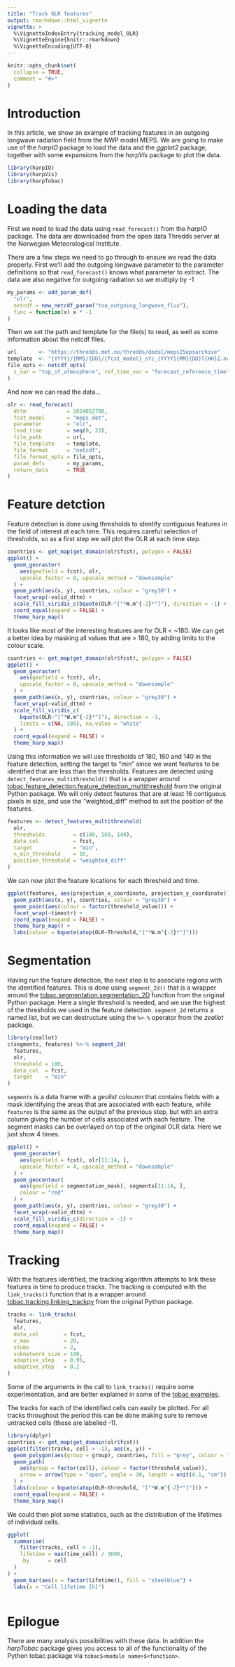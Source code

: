 ```yaml
---
title: "Track OLR features"
output: rmarkdown::html_vignette
vignette: >
  %\VignetteIndexEntry{tracking_model_OLR}
  %\VignetteEngine{knitr::rmarkdown}
  %\VignetteEncoding{UTF-8}
---
```


```r
knitr::opts_chunk$set(
  collapse = TRUE,
  comment = "#>"
)
```

# Introduction

In this article, we show an example of tracking features in an outgoing longwave
radiation field from the NWP model MEPS. We are going to make use of the 
_harpIO_ package to load the data and the _ggplot2_ package, together with some
expansions from the _harpVis_ package to plot the data.  

```r
library(harpIO)
library(harpVis)
library(harpTobac)
```

# Loading the data

First we need to load the data using `read_forecast()` from the _harpIO_ 
package. The data are downloaded from the open data Thredds server at the 
Norwegian Meteorological Institute. 


There are a few steps we need to go through to ensure we read the data 
properly. First we'll add the outgoing longwave parameter to the parameter 
definitions so that `read_forecast()` knows what parameter to extract. The data 
are also negative for outgoing radiation so we multiply by -1

```r
my_params <- add_param_def(
  "olr", 
  netcdf = new_netcdf_param("toa_outgoing_longwave_flux"), 
  func = function(x) x * -1
)
```

Then we set the path and template for the file(s) to read, as well as some 
information about the netcdf files. 
```r
url       <- "https://thredds.met.no/thredds/dodsC/meps25epsarchive"
template  <- "{YYYY}/{MM}/{DD}/{fcst_model}_sfc_{YYYY}{MM}{DD}T{HH}Z.ncml"
file_opts <- netcdf_opts(
  z_var = "top_of_atmosphere", ref_time_var = "forecast_reference_time"
)
```

And now we can read the data...
```r
olr <- read_forecast(
  dttm             = 2024052700,
  fcst_model       = "meps_det",
  parameter        = "olr",
  lead_time        = seq(0, 23),
  file_path        = url, 
  file_template    = template, 
  file_format      = "netcdf",
  file_format_opts = file_opts,
  param_defs       = my_params, 
  return_data      = TRUE 
)
```

# Feature detction

Feature detection is done using thresholds to identify contiguous features in 
the field of interest at each time. This requires careful selection of 
thresholds, so as a first step we will plot the OLR at each time step. 

```r
countries <- get_map(get_domain(olr$fcst), polygon = FALSE)
ggplot() + 
  geom_georaster(
    aes(geofield = fcst), olr, 
    upscale_factor = 8, upscale_method = "downsample"
  ) + 
  geom_path(aes(x, y), countries, colour = "grey30") +
  facet_wrap(~valid_dttm) +
  scale_fill_viridis_c(bquote(OLR~"["*W.m^{-2}*"]"), direction = -1) + 
  coord_equal(expand = FALSE) +
  theme_harp_map()
```

It looks like most of the interesting features are for OLR < ~180. We can get a 
better idea by masking all values that are > 180, by adding limits to the 
colour scale. 

```r
countries <- get_map(get_domain(olr$fcst), polygon = FALSE)
ggplot() + 
  geom_georaster(
    aes(geofield = fcst), olr, 
    upscale_factor = 8, upscale_method = "downsample"
  ) + 
  geom_path(aes(x, y), countries, colour = "grey30") +
  facet_wrap(~valid_dttm) +
  scale_fill_viridis_c(
    bquote(OLR~"["*W.m^{-2}*"]"), direction = -1, 
    limits = c(NA, 180), na.value = "white"
  ) + 
  coord_equal(expand = FALSE) +
  theme_harp_map()
```

Using this information we will use thresholds of 180, 160 and 140 in the 
feature detection, setting the target to "min" since we want features to be 
identified that are less than the thresholds. Features are detected using 
`detect_features_multithreshold()` that is a wrapper around [tobac.feature_detection.feature_detection_multithreshold](https://tobac.readthedocs.io/en/latest/tobac.html#module-tobac.feature_detection)
from the original Python package. We will only detect features that are at least 
16 contiguous pixels in size, and use the "weighted_diff" method to set the 
position of the features. 

```r
features <- detect_features_multithreshold(
  olr, 
  thresholds         = c(180, 160, 140),
  data_col           = fcst,
  target             = "min",
  n_min_threshold    = 16, 
  position_threshold = "weighted_diff"
)
```

We can now plot the feature locations for each threshold and time.

```r
ggplot(features, aes(projection_x_coordinate, projection_y_coordinate)) +
  geom_path(aes(x, y), countries, colour = "grey30") + 
  geom_point(aes(colour = factor(threshold_value))) +
  facet_wrap(~timestr) +
  coord_equal(expand = FALSE) + 
  theme_harp_map() + 
  labs(colour = bquote(atop(OLR~Threshold,"["*W.m^{-2}*"]")))
```

# Segmentation

Having run the feature detection, the next step is to associate regions with 
the identified features. This is done using `segment_2d()` that is a wrapper 
around the [tobac.segmentation.segmentation_2D](https://tobac.readthedocs.io/en/latest/tobac.html#module-tobac.segmentation)
function from the original Python package. Here a single threshold is needed, 
and we use the highest of the thresholds we used in the feature detection. 
`segment_2d` returns a named list, but we can destructure using the `%<-%` 
operator from the _zeallot_ package.

```r
library(zeallot)
c(segments, features) %<-% segment_2d(
  features, 
  olr, 
  threshold = 180, 
  data_col  = fcst, 
  target    = "min"
)
```

`segments` is a data frame with a _geolist_ coloumn that contains fields with a 
mask identifying the areas that are associated with each feature, while 
`features` is the same as the output of the previous step, but with an extra 
column giving the number of cells associated with each feature. The segment 
masks can be overlayed on top of the original OLR data. Here we just show 4 
times. 

```r
ggplot() + 
  geom_georaster(
    aes(geofield = fcst), olr[11:14, ], 
    upscale_factor = 4, upscale_method = "downsample"
  ) +
  geom_geocontour(
    aes(geofield = segmentation_mask), segments[11:14, ],
    colour = "red"
  ) + 
  geom_path(aes(x, y), countries, colour = "grey30") +
  facet_wrap(~valid_dttm) +
  scale_fill_viridis_c(direction = -1) +
  coord_equal(expand = FALSE) +
  theme_harp_map()
```

# Tracking

With the features identified, the tracking algorithm attempts to link these 
features in time to produce tracks. The tracking is computed with the 
`link_tracks()` function that is a wrapper around 
[tobac.tracking.linking_trackpy](https://tobac.readthedocs.io/en/latest/tobac.html#module-tobac.tracking)
from the original Python package. 

```r
tracks <- link_tracks(
  features, 
  olr, 
  data_col        = fcst, 
  v_max           = 20, 
  stubs           = 2,  
  subnetwork_size = 100, 
  adaptive_step   = 0.95, 
  adaptive_stop   = 0.2
)
```

Some of the arguments in the call to `link_tracks()` require some 
experimentation, and are better explained in some of the [tobac examples](https://tobac.readthedocs.io/en/latest/examples.html).

The tracks for each of the identified cells can easily be plotted. For all 
tracks throughout the period this can be done making sure to remove untracked 
cells (these are labelled -1).

```r
library(dplyr)
countries <- get_map(get_domain(olr$fcst))
ggplot(filter(tracks, cell > -1), aes(x, y)) + 
  geom_polygon(aes(group = group), countries, fill = "grey", colour = "grey30") +
  geom_path(
    aes(group = factor(cell), colour = factor(threshold_value)),
    arrow = arrow(type = "open", angle = 30, length = unit(0.1, "cm"))
  ) +
  labs(colour = bquote(atop(OLR~threshold, "["*W.m^{-2}*"]"))) +
  coord_equal(expand = FALSE) + 
  theme_harp_map()
```

We could then plot some statistics, such as the distribution of the lifetimes of
individual cells.

```r
ggplot(
  summarise(
    filter(tracks, cell > -1),
    lifetime = max(time_cell) / 3600, 
    .by      = cell
  )
) +
  geom_bar(aes(x = factor(lifetime)), fill = "steelblue") + 
  labs(x = "Cell lifetime [h]")
  
```

# Epilogue

There are many analysis possibilities with these data. In addition the 
_harpTobac_ package gives you access to all of the functionality of the Python
tobac package via `tobac$<module name>$<function>`.

